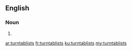 ==English==

===Noun===
{{head|en|noun plural form}}

# {{plural of|turntablist|lang=en}}

[[ar:turntablists]]
[[fr:turntablists]]
[[ku:turntablists]]
[[my:turntablists]]